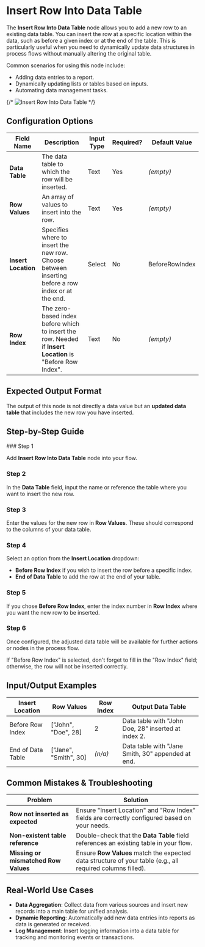 
# Insert Row Into Data Table

The **Insert Row Into Data Table** node allows you to add a new row to an existing data table. You can insert the row at a specific location within the data, such as before a given index or at the end of the table. This is particularly useful when you need to dynamically update data structures in process flows without manually altering the original table.

Common scenarios for using this node include:

- Adding data entries to a report.
- Dynamically updating lists or tables based on inputs.
- Automating data management tasks.

{/* ![Insert Row Into Data Table](./insert-row-into-data-table.png) */}

## Configuration Options

| Field Name          | Description                                                                                               | Input Type | Required? | Default Value  |
| ------------------- | --------------------------------------------------------------------------------------------------------- | ---------- | --------- | -------------- |
| **Data Table**      | The data table to which the row will be inserted.                                                         | Text       | Yes       | _(empty)_      |
| **Row Values**      | An array of values to insert into the row.                                                                | Text       | Yes       | _(empty)_      |
| **Insert Location** | Specifies where to insert the new row. Choose between inserting before a row index or at the end.         | Select     | No        | BeforeRowIndex |
| **Row Index**       | The zero-based index before which to insert the row. Needed if **Insert Location** is "Before Row Index". | Text       | No        | _(empty)_      |

## Expected Output Format

The output of this node is not directly a data value but an **updated data table** that includes the new row you have inserted.

## Step-by-Step Guide

<Steps>
### Step 1

Add **Insert Row Into Data Table** node into your flow.

### Step 2

In the **Data Table** field, input the name or reference the table where you want to insert the new row.

### Step 3

Enter the values for the new row in **Row Values**. These should correspond to the columns of your data table.

### Step 4

Select an option from the **Insert Location** dropdown:

- **Before Row Index** if you wish to insert the row before a specific index.
- **End of Data Table** to add the row at the end of your table.

### Step 5

If you chose **Before Row Index**, enter the index number in **Row Index** where you want the new row to be inserted.

### Step 6

Once configured, the adjusted data table will be available for further actions or nodes in the process flow.

</Steps>

<Callout type="info" title="Tip">
  If "Before Row Index" is selected, don't forget to fill in the "Row Index"
  field; otherwise, the row will not be inserted correctly.
</Callout>

## Input/Output Examples

| Insert Location   | Row Values            | Row Index | Output Data Table                                   |
| ----------------- | --------------------- | --------- | --------------------------------------------------- |
| Before Row Index  | ["John", "Doe", 28]   | 2         | Data table with "John Doe, 28" inserted at index 2. |
| End of Data Table | ["Jane", "Smith", 30] | _(n/a)_   | Data table with "Jane Smith, 30" appended at end.   |

## Common Mistakes & Troubleshooting

| Problem                              | Solution                                                                                                   |
| ------------------------------------ | ---------------------------------------------------------------------------------------------------------- |
| **Row not inserted as expected**     | Ensure "Insert Location" and "Row Index" fields are correctly configured based on your needs.              |
| **Non-existent table reference**     | Double-check that the **Data Table** field references an existing table in your flow.                      |
| **Missing or mismatched Row Values** | Ensure **Row Values** match the expected data structure of your table (e.g., all required columns filled). |

## Real-World Use Cases

- **Data Aggregation**: Collect data from various sources and insert new records into a main table for unified analysis.
- **Dynamic Reporting**: Automatically add new data entries into reports as data is generated or received.
- **Log Management**: Insert logging information into a data table for tracking and monitoring events or transactions.
